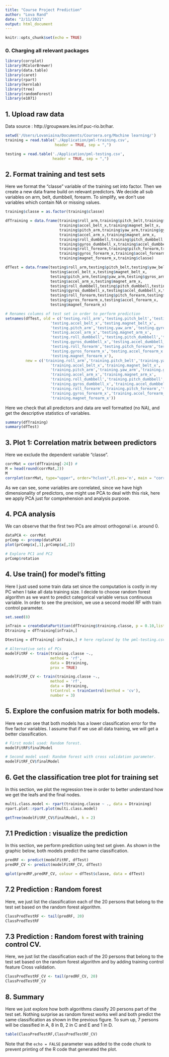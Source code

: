 ```yaml
---
title: "Course Project Prediction"
author: "Lova Rand"
date: "2/11/2021"
output: html_document
---
```


```r
knitr::opts_chunk$set(echo = TRUE)
```
### 0. Charging all relevant packages

```r
library(corrplot)
library(RColorBrewer)
library(data.table)
library(caret)
library(rpart)
library(kernlab)
library(tree)
library(randomForest)
library(e1071) 
```

## 1. Upload raw data
Data source :  http://groupware.les.inf.puc-rio.br/har.

```r
setwd('/Users/Lovaniaina/Documents/Coursera.org/Machine learning/')
training = read.table('./Application/pml-training.csv',
                      header = TRUE, sep = ",")

testing = read.table('./Application/pml-testing.csv',
                     header = TRUE, sep = ",")
```

## 2. Format training and test sets

Here we format the "classe" variable of the training set into factor. 
Then we create a new data frame build on relevant predictors. We decide all sub variables on arm, belt, dumbbell, forearm. To simplify, we don't use variables which contain NA or missing values.

```r
training$classe = as.factor(training$classe)

dfTraining = data.frame(training$roll_arm,training$pitch_belt,training$yaw_belt,training$gyros_belt_x,
                        training$accel_belt_x,training$magnet_belt_x,
                        training$pitch_arm,training$yaw_arm,training$gyros_arm_x,
                        training$accel_arm_x,training$magnet_arm_x,
                        training$roll_dumbbell,training$pitch_dumbbell,training$yaw_dumbbell,
                        training$gyros_dumbbell_x,training$accel_dumbbell_x,training$magnet_dumbbell_x,
                        training$roll_forearm,training$pitch_forearm,training$yaw_forearm,
                        training$gyros_forearm_x,training$accel_forearm_x,
                        training$magnet_forearm_x,training$classe)

dfTest = data.frame(testing$roll_arm,testing$pitch_belt,testing$yaw_belt,testing$gyros_belt_x,
                    testing$accel_belt_x,testing$magnet_belt_x,
                    testing$pitch_arm,testing$yaw_arm,testing$gyros_arm_x,
                    testing$accel_arm_x,testing$magnet_arm_x,
                    testing$roll_dumbbell,testing$pitch_dumbbell,testing$yaw_dumbbell,
                    testing$gyros_dumbbell_x,testing$accel_dumbbell_x,testing$magnet_dumbbell_x,
                    testing$roll_forearm,testing$pitch_forearm,testing$yaw_forearm,
                    testing$gyros_forearm_x,testing$accel_forearm_x,
                    testing$magnet_forearm_x)

# Renames columns of test set in order to perform prediction 
setnames(dfTest, old = c('testing.roll_arm','testing.pitch_belt','testing.yaw_belt','testing.gyros_belt_x',
                    'testing.accel_belt_x','testing.magnet_belt_x',
                    'testing.pitch_arm','testing.yaw_arm','testing.gyros_arm_x',
                    'testing.accel_arm_x','testing.magnet_arm_x',
                    'testing.roll_dumbbell','testing.pitch_dumbbell','testing.yaw_dumbbell',
                    'testing.gyros_dumbbell_x','testing.accel_dumbbell_x','testing.magnet_dumbbell_x',
                    'testing.roll_forearm','testing.pitch_forearm','testing.yaw_forearm',
                    'testing.gyros_forearm_x','testing.accel_forearm_x',
                    'testing.magnet_forearm_x'),
         new = c('training.roll_arm','training.pitch_belt','training.yaw_belt','training.gyros_belt_x',
                    'training.accel_belt_x','training.magnet_belt_x',
                    'training.pitch_arm','training.yaw_arm','training.gyros_arm_x',
                    'training.accel_arm_x','training.magnet_arm_x',
                    'training.roll_dumbbell','training.pitch_dumbbell','training.yaw_dumbbell',
                    'training.gyros_dumbbell_x','training.accel_dumbbell_x','training.magnet_dumbbell_x',
                    'training.roll_forearm','training.pitch_forearm','training.yaw_forearm',
                    'training.gyros_forearm_x','training.accel_forearm_x',
                    'training.magnet_forearm_x'))
```

Here we check that all predictors and data are well formatted (no NA), and get the descriptive statistics of variables. 
```r
summary(dfTraining)
summary(dfTest)
```

## 3. Plot 1: Correlation matrix between predictors
Here we exclude the dependent variable "classe". 

```r
corrMat = cor(dfTraining[-24]) # 
M = head(round(corrMat,2))
M
corrplot(corrMat, type="upper", order="hclust",tl.pos='n', main = "correlation matrix of predictors", cex.main = .5,pch = 4, pch.col = "black", pch.cex = 10)
```
As we can see, some variables are correlated, since we have high dimensionality of predictors, one might use PCA to deal with this risk, here we apply PCA just for comprehension and analysis purpose. 

## 4. PCA analysis
We can observe that the first two PCs are almost orthogonal i.e. around 0.

```r
dataPCA <- corrMat
prComp <- prcomp(dataPCA)
plot(prComp$x[,1],prComp$x[,2])

# Explore PC1 and PC2
prComp$rotation
```

## 4. Use train() for model's fitting 

Here I just used some train data set since the computation is costly in my PC when I take all data training size. I decide to choose random forest algorithm as we want to predict categorical variable versus continuous variable. In order to see the precision, we use a second model RF with train control parameter. 

```r
set.seed(8)

inTrain = createDataPartition(dfTraining$training.classe, p = 0.10,list = FALSE)
Dtraining = dfTraining[inTrain,]

Dtesting = dfTraining[-inTrain,] # here replaced by the pml-testing.csv

# Alternative sets of PCs
modelFitRF <- train(training.classe ~., 
                    method = 'rf',
                    data = Dtraining,
                    prox = TRUE)

modelFitRF_CV <- train(training.classe ~., 
                    method = 'rf',
                    data = Dtraining,
                    trControl = trainControl(method = 'cv'),
                    number = 3)
```

## 5. Explore the confusion matrix for both models. 
Here we can see that both models has a lower classification error for the five factor variables. I assume that if we use all data training, we will get a better classification. 

```r
# First model used: Random forest. 
modelFitRF$finalModel
```
```r
# Second model used: Random forest with cross validation parameter.  
modelFitRF_CV$finalModel
```

## 6. Get the classification tree plot for training set
In this section, we plot the regression tree in order to better understand how we get the leafs and the final nodes.
```r
multi.class.model <- rpart(training.classe ~ ., data = Dtraining)
rpart.plot::rpart.plot(multi.class.model)

```

```r
getTree(modelFitRF_CV$finalModel, k = 2)

```

## 7.1 Prediction : visualize the prediction
In this section, we perform prediction using test set given. As shown in the graphic below, both models predict the same classification. 

```r
predRF <- predict(modelFitRF, dfTest)
predRF_CV <- predict(modelFitRF_CV, dfTest)

qplot(predRF,predRF_CV, colour = dfTest$classe, data = dfTest)
```

## 7.2 Prediction : Random forest
Here, we just list the classification each of the 20 persons that belong to the test set based on the random forest algorithm. 
```r
ClassPredTestRF <- tail(predRF, 20)
ClassPredTestRF
```

## 7.3 Prediction : Random forest with training control CV.
Here, we just list the classification each of the 20 persons that belong to the test set based on the random forest algorithm and by adding training control feature Cross validation. 
```r
ClassPredTestRF_CV <- tail(predRF_CV, 20)
ClassPredTestRF_CV
```

## 8. Summary
Here we just explore how both algorithms classify 20 persons part of the test set. 
Nothing surprise as random forest works well and both predict the same classification as shown in the previous figure. To sum up, 7 persons will be classified in A, 8 in B, 2 in C and E and 1 in D. 

```r
table(ClassPredTestRF,ClassPredTestRF_CV)
```

Note that the `echo = FALSE` parameter was added to the code chunk to prevent printing of the R code that generated the plot.
